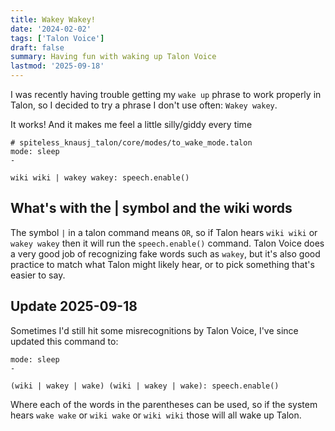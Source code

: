 ```yaml
---
title: Wakey Wakey!
date: '2024-02-02'
tags: ['Talon Voice']
draft: false
summary: Having fun with waking up Talon Voice
lastmod: '2025-09-18'
---
```


I was recently having trouble getting my `wake up` phrase to work properly in Talon, so I decided to try a phrase I don't use often: `Wakey wakey`.

It works! And it makes me feel a little silly/giddy every time

```
# spiteless_knausj_talon/core/modes/to_wake_mode.talon
mode: sleep
-

wiki wiki | wakey wakey: speech.enable()
```

## What's with the | symbol and the wiki words

The symbol `|` in a talon command means `OR`, so if Talon hears `wiki wiki` or `wakey wakey` then it will run the `speech.enable()` command. Talon Voice does a very good job of recognizing fake words such as `wakey`, but it's also good practice to match what Talon might likely hear, or to pick something that's easier to say.

## Update 2025-09-18

Sometimes I'd still hit some misrecognitions by Talon Voice, I've since updated this command to:

```
mode: sleep
-

(wiki | wakey | wake) (wiki | wakey | wake): speech.enable()
```

Where each of the words in the parentheses can be used, so if the system hears `wake wake` or `wiki wake` or `wiki wiki` those will all wake up Talon.
